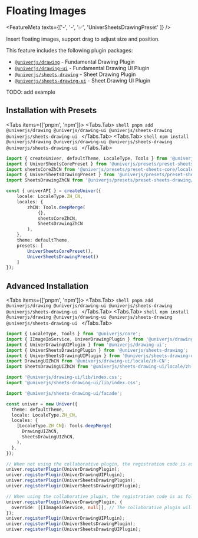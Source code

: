 
# Floating Images

<FeatureMeta texts={['-', '-', '✅', 'UniverSheetsDrawingPreset' ]} />

Insert floating images, support drag to adjust size and position.

This feature includes the following plugin packages:

* [`@univerjs/drawing`](https://www.npmjs.com/package/@univerjs/drawing) - Fundamental Drawing Plugin
* [`@univerjs/drawing-ui`](https://www.npmjs.com/package/@univerjs/drawing-ui) - Fundamental Drawing UI Plugin
* [`@univerjs/sheets-drawing`](https://www.npmjs.com/package/@univerjs/sheets-drawing) - Sheet Drawing Plugin
* [`@univerjs/sheets-drawing-ui`](https://www.npmjs.com/package/@univerjs/sheets-drawing-ui) - Sheet Drawing UI Plugin

<Callout>
  TODO: add example
</Callout>

## Installation with Presets

<Tabs items={['pnpm', 'npm']}>
  <Tabs.Tab>
    ```shell
    pnpm add @univerjs/drawing @univerjs/drawing-ui @univerjs/sheets-drawing @univerjs/sheets-drawing-ui
    ```
  </Tabs.Tab>
  <Tabs.Tab>
    ```shell
    npm install @univerjs/drawing @univerjs/drawing-ui @univerjs/sheets-drawing @univerjs/sheets-drawing-ui
    ```
  </Tabs.Tab>
</Tabs>

```ts {4-5,13,19}
import { createUniver, defaultTheme, LocaleType, Tools } from '@univerjs/presets';
import { UniverSheetsCorePreset } from '@univerjs/presets/preset-sheets-core';
import sheetsCoreZhCN from '@univerjs/presets/preset-sheets-core/locales/zh-CN';
import { UniverSheetsDrawingPreset } from '@univerjs/presets/preset-sheets-drawing';
import SheetsDrawingZhCN from '@univerjs/presets/preset-sheets-drawing/locale/zh-CN';

const { univerAPI } = createUniver({
    locale: LocaleType.ZH_CN,
    locales: {
        zhCN: Tools.deepMerge(
            {},
            sheetsCoreZhCN,
            SheetsDrawingZhCN 
        ),
    },
    theme: defaultTheme,
    presets: [
        UniverSheetsCorePreset(),
        UniverSheetsDrawingPreset()
    ]
});
```

## Advanced Installation

<Tabs items={['pnpm', 'npm']}>
  <Tabs.Tab>
    ```shell
    pnpm add @univerjs/drawing @univerjs/drawing-ui @univerjs/sheets-drawing @univerjs/sheets-drawing-ui
    ```
  </Tabs.Tab>
  <Tabs.Tab>
    ```shell
    npm install @univerjs/drawing @univerjs/drawing-ui @univerjs/sheets-drawing @univerjs/sheets-drawing-ui
    ```
  </Tabs.Tab>
</Tabs>

```typescript {2-7,9-10,12,19-20,26-29,32-37}
import { LocaleType, Tools } from '@univerjs/core';
import { IImageIoService, UniverDrawingPlugin } from '@univerjs/drawing';
import { UniverDrawingUIPlugin } from '@univerjs/drawing-ui';
import { UniverSheetsDrawingPlugin } from '@univerjs/sheets-drawing';
import { UniverSheetsDrawingUIPlugin } from '@univerjs/sheets-drawing-ui';
import DrawingUIZhCN from '@univerjs/drawing-ui/locale/zh-CN';
import SheetsDrawingUIZhCN from '@univerjs/sheets-drawing-ui/locale/zh-CN';

import '@univerjs/drawing-ui/lib/index.css';
import '@univerjs/sheets-drawing-ui/lib/index.css';

import '@univerjs/sheets-drawing-ui/facade';

const univer = new Univer({
  theme: defaultTheme,
  locale: LocaleType.ZH_CN,
  locales: {
    [LocaleType.ZH_CN]: Tools.deepMerge(
      DrawingUIZhCN,
      SheetsDrawingUIZhCN,
    ),
  },
});

// When not using the collaborative plugin, the registration code is as follows:
univer.registerPlugin(UniverDrawingPlugin);
univer.registerPlugin(UniverDrawingUIPlugin);
univer.registerPlugin(UniverSheetsDrawingPlugin);
univer.registerPlugin(UniverSheetsDrawingUIPlugin);

// When using the collaborative plugin, the registration code is as follows:
univer.registerPlugin(UniverDrawingPlugin, {
  override: [[IImageIoService, null]], // The collaborative plugin will provide this implementation
});
univer.registerPlugin(UniverDrawingUIPlugin);
univer.registerPlugin(UniverSheetsDrawingPlugin);
univer.registerPlugin(UniverSheetsDrawingUIPlugin);
```
